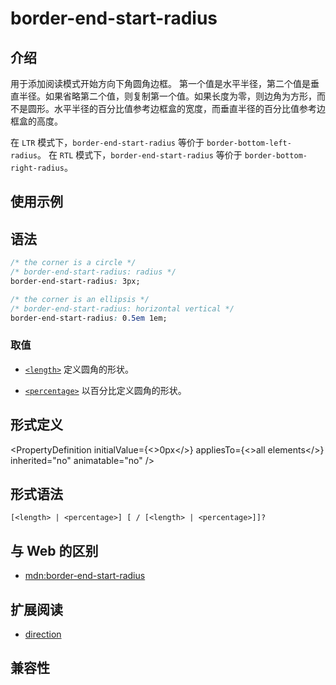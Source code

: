 # border-end-start-radius

## 介绍

用于添加阅读模式开始方向下角圆角边框。
第一个值是水平半径，第二个值是垂直半径。如果省略第二个值，则复制第一个值。如果长度为零，则边角为方形，而不是圆形。水平半径的百分比值参考边框盒的宽度，而垂直半径的百分比值参考边框盒的高度。

在 `LTR` 模式下，`border-end-start-radius` 等价于 `border-bottom-left-radius`。
在 `RTL` 模式下，`border-end-start-radius` 等价于 `border-bottom-right-radius`。

## 使用示例


<Go
  example="css-api"
  defaultFile="src/border-end-start-radius/App.tsx"
  img="/assets/doc/css/border-end-start-radius.jpg"
  defaultEntryFile="dist/border-end-start-radius.lynx.bundle"
  entry="src/border-end-start-radius"
/>

## 语法

```css
/* the corner is a circle */
/* border-end-start-radius: radius */
border-end-start-radius: 3px;

/* the corner is an ellipsis */
/* border-end-start-radius: horizontal vertical */
border-end-start-radius: 0.5em 1em;
```

### 取值

- [`<length>`](api/css/data-type/length.mdx)
  定义圆角的形状。

- [`<percentage>`](api/css/data-type/percentage.mdx)
  以百分比定义圆角的形状。

## 形式定义


<PropertyDefinition
  initialValue={<>0px</>}
  appliesTo={<>all elements</>}
  inherited="no"
  animatable="no"
/>

## 形式语法

```
[<length> | <percentage>] [ / [<length> | <percentage>]]?
```

## 与 Web 的区别

- [mdn:border-end-start-radius](https://developer.mozilla.org/en-US/docs/Web/CSS/border-end-start-radius)

## 扩展阅读

- [direction](/api/css/properties/direction)

## 兼容性


<LegacyCompatTable metadata="css/properties/border-end-start-radius" />
